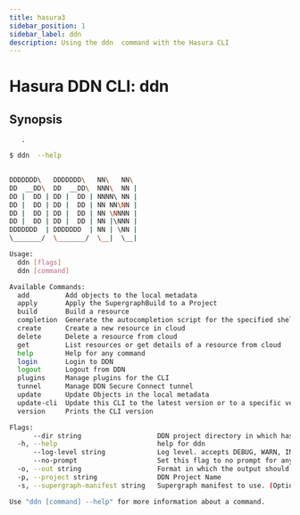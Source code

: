 ```yaml
---
title: hasura3 
sidebar_position: 1
sidebar_label: ddn 
description: Using the ddn  command with the Hasura CLI
---
```


# Hasura DDN CLI: ddn  

## Synopsis
       .

```bash
$ ddn  --help
       

DDDDDDD\   DDDDDDD\   NN\   NN\ 
DD  __DD\  DD  __DD\  NNN\  NN |
DD |  DD | DD |  DD | NNNN\ NN |
DD |  DD | DD |  DD | NN NN\NN |
DD |  DD | DD |  DD | NN \NNNN |
DD |  DD | DD |  DD | NN |\NNN |
DDDDDDD  | DDDDDDD  | NN | \NN |
\_______/  \_______/  \__|  \__|

Usage:
  ddn [flags]
  ddn [command]

Available Commands:
  add         Add objects to the local metadata
  apply       Apply the SupergraphBuild to a Project
  build       Build a resource
  completion  Generate the autocompletion script for the specified shell
  create      Create a new resource in cloud
  delete      Delete a resource from cloud
  get         List resources or get details of a resource from cloud
  help        Help for any command
  login       Login to DDN
  logout      Logout from DDN
  plugins     Manage plugins for the CLI
  tunnel      Manage DDN Secure Connect tunnel
  update      Update Objects in the local metadata
  update-cli  Update this CLI to the latest version or to a specific version
  version     Prints the CLI version

Flags:
      --dir string                   DDN project directory in which hasura.yaml is present (default ".")
  -h, --help                         help for ddn
      --log-level string             Log level. accepts DEBUG, WARN, INFO, ERROR, FATAL (default "INFO")
      --no-prompt                    Set this flag to no prompt for anything, the command fails if any input is missing
  -o, --out string                   Format in which the output should be printed, accepts table, json and yaml (default "table")
  -p, --project string               DDN Project Name
  -s, --supergraph-manifest string   Supergraph manifest to use. (Optional. DefaultSupergraphManifest used  if not provided)

Use "ddn [command] --help" for more information about a command.
```


